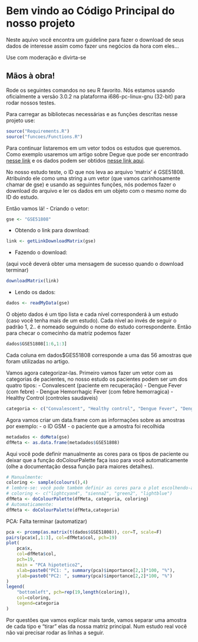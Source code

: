 # Bem vindo ao Código Principal do nosso projeto
Neste aquivo você encontra um guideline para fazer o download de seus dados de interesse
assim como fazer uns negócios da hora com eles...

Use com moderação e divirta-se

Mãos à obra!
-------------------------------
Rode os seguintes comandos no seu R favorito. Nós estamos usando oficialmente 
a versão 3.0.2 na plataforma i686-pc-linux-gnu (32-bit) para rodar nossos 
testes.

Para carregar as bibliotecas necessárias e as funções descritas nesse projeto use:
```r
source("Requirements.R")
source("funcoes/Functions.R")
```

Para continuar listaremos em um vetor todos os estudos que queremos. Como
exemplo usaremos um artigo sobre Degue que pode ser encontrado [nesse link](http://www.ncbi.nlm.nih.gov/pmc/articles/PMC4116428/)
e os dados podem ser obtidos [nesse link aqui](http://www.ncbi.nlm.nih.gov/geo/query/acc.cgi?acc=GSE51808).

No nosso estudo teste, o ID que nos leva ao arquivo 'matrix' é GSE51808. 
Atribuindo ele como uma string a um vetor (que vamos carinhosamente chamar de gse)
e usando as seguintes funções, nós podemos fazer o download do arquivo
e ler os dados em um objeto com o mesmo nome do ID do estudo.

Então vamos lá!
- Criando o vetor:
```r
gse <- "GSE51808"
```
- Obtendo o link para download:
```r
link <- getLinkDownloadMatrix(gse)
```
- Fazendo o download:

(aqui você deverá obter uma mensagem de sucesso quando o download terminar)
```r
downloadMatrix(link)
```
- Lendo os dados:
```r
dados <- readMyData(gse)
```
O objeto dados é um tipo lista e cada nível corresponderá à um estudo (caso
você tenha mais de um estudo). Cada nível ao invés de seguir o padrão 1, 2..
é nomeado seguindo o nome do estudo correspondente.
Então para checar o comecinho da matriz podemos fazer
```r
dados$GSE51808[1:6,1:3]
```
Cada coluna em dados$GES51808 corresponde a uma das 56 amostras que foram 
utilizadas no artigo.

Vamos agora categorizar-las. Primeiro vamos fazer um vetor com as categorias de
pacientes, no nosso estudo os pacientes podem ser um dos quatro tipos:
- Convalescent (paciente em recuperação)
- Dengue Fever (com febre)
- Dengue Hemorrhagic Fever (com febre hemorragica)
- Healthy Control (controles saudaveis)
```r
categoria <- c("Convalescent", "Healthy control", "Dengue Fever", "Dengue Hemorrhagic Fever")
```
Agora vamos criar um data.frame com as informações sobre as amostras por exemplo:
- o ID GSM
- o paciente que a amostra foi recolhida
```r
metadados <- doMeta(gse)
dfMeta <- as.data.frame(metadados$GSE51808)
```
Aqui você pode definir manualmente as cores para os tipos de paciente ou
deixar que a função doColourPalette faça isso para você automaticamente
(olhe a documentação dessa função para maiores detalhes).
```r
# Manualmente:
coloring <- sample(colours(),4)
# lembre-se: você pode também definir as cores para o plot escolhendo-as
# coloring <- c("lightcyan4", "sienna2", "green2", "lightblue")
dfMeta <- doColourPalette(dfMeta, categoria, coloring)
# Automaticamente:
dfMeta <- doColourPalette(dfMeta,categoria)
```

PCA: Falta terminar (automatizar)
```r
pca <- prcomp(as.matrix(t(dados$GSE51808)), cor=T, scale=F)
pairs(pca$x[,1:3], col=dfMeta$col, pch=19)
plot(
    pca$x,
    col=dfMeta$col,
    pch=19,
    main = "PCA hipotetico2",
    xlab=paste0("PC1: ", summary(pca)$importance[2,1]*100, "%"),
    ylab=paste0("PC2: ", summary(pca)$importance[2,2]*100, "%")
)
legend(
    "bottomleft", pch=rep(19,length(coloring)),
    col=coloring,
    legend=categoria
)


```
Por questões que vamos explicar mais tarde, vamos separar uma amostra de cada
tipo e "tirar" elas da nossa matriz principal. Num estudo real você não vai
precisar rodar as linhas a seguir.
```r

```

